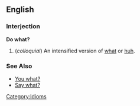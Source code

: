 ==English==

===Interjection===
'''Do what?'''

# (''colloquial'') An intensified version of [[what]] or [[huh]].

===See Also===
* [[You what?]]
* [[Say what?]]

[[Category:Idioms]]